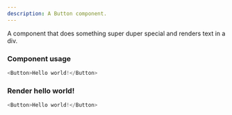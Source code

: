 ```yaml
---
description: A Button component.
---
```



A component that does something super duper special and renders text in a div.

### Component usage
```js
<Button>Hello world!</Button>
```

### Render hello world!

```js live
<Button>Hello world!</Button>
```
